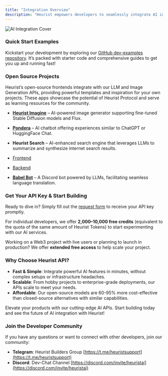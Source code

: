 ```yaml
---
title: "Integration Overview"
description: "Heurist empowers developers to seamlessly integrate AI into applications with minimal setup. Forget about managing GPUs or CUDA drivers — our API/SDK abstracts the complexities, enabling you to focus on creating exceptional solutions."
---
```


![AI Integration Cover]( /images/dev-guide/cover-img-integration.jpg )

###  Quick Start Examples

Kickstart your development by exploring our [GitHub dev-examples repository](https://github.com/heurist-network/dev-examples). It’s packed with starter code and comprehensive guides to get you up and running fast!

###  Open Source Projects

Heurist’s open-source frontends integrate with our LLM and Image Generation APIs, providing powerful templates and inspiration for your own projects. These apps showcase the potential of Heurist Protocol and serve as learning resources for the community.

-  [**Heurist Imagine**](https://github.com/heurist-network/imagine) – AI-powered image generator supporting fine-tuned Stable Diffusion models and Flux.
-  [**Pondera**](https://github.com/heurist-network/pondera) – AI chatbot offering experiences similar to ChatGPT or HuggingFace Chat.
-  **Heurist Search** – AI-enhanced search engine that leverages LLMs to summarize and synthesize internet search results.

  - [Frontend](https://github.com/heurist-network/gpt-search-web)
  - [Backend](https://github.com/heurist-network/search_with_lepton)

-  [**Babel Bot**](https://github.com/heurist-network/babel-discord-bot) – A Discord bot powered by LLMs, facilitating seamless language translation.

###  Get Your API Key & Start Building

Ready to dive in? Simply fill out the [request form](https://dev-api-form.heurist.ai/) to receive your API key promptly.

For individual developers, we offer **2,000–10,000 free credits** (equivalent to the quota of the same amount of Heurist Tokens) to start experimenting with our AI services.

Working on a Web3 project with live users or planning to launch in production? We offer **extended free access** to help scale your project.

###  Why Choose Heurist API?

- **Fast & Simple**: Integrate powerful AI features in minutes, without complex setups or infrastructure headaches.
- **Scalable**: From hobby projects to enterprise-grade deployments, our APIs scale to meet your needs.
- **Affordable**: Our open-source models are 60-95% more cost-effective than closed-source alternatives with similar capabilities.

Elevate your products with our cutting-edge AI APIs. Start building today and see the future of AI integration with Heurist!

###  Join the Developer Community

If you have any questions or want to connect with other developers, join our community:

- **Telegram**: Heurist Builders Group [https://t.me/heuristsupport](https://t.me/heuristsupport)
- **Discord**: Dev-Chat Channel [https://discord.com/invite/heuristai](https://discord.com/invite/heuristai)
